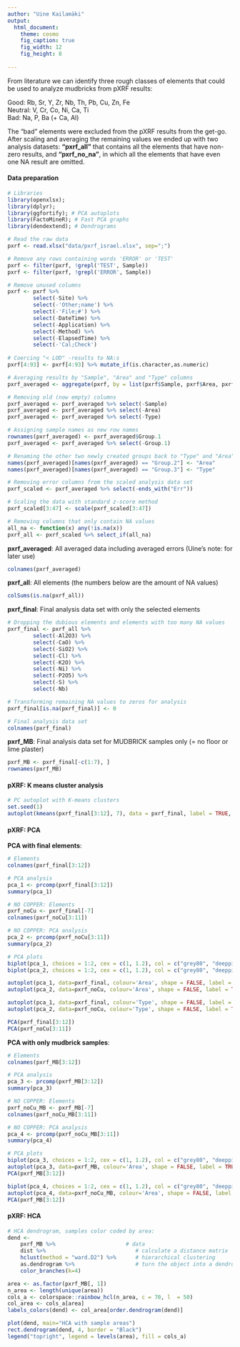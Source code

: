 ```yaml
---
author: "Uine Kailamäki"
output:
  html_document:
    theme: cosmo
    fig_caption: true
    fig_width: 12
    fig_height: 8 
  
---
```


From literature we can identify three rough classes of elements that could be used to analyze mudbricks from pXRF results: 

Good: Rb, Sr, Y, Zr, Nb, Th, Pb, Cu, Zn, Fe \
Neutral: V, Cr, Co, Ni, Ca, Ti \
Bad: Na, P, Ba (+ Ca, Al)

The "bad" elements were excluded from the pXRF results from the get-go. After scaling and averaging the remaining values we ended up with two analysis datasets: **"pxrf_all"** that contains all the elements that have non-zero results, and **"pxrf_no_na"**, in which all the elements that have even one NA result are omitted.  

#### Data preparation

```r
# Libraries
library(openxlsx); 
library(dplyr);
library(ggfortify); # PCA autoplots
library(FactoMineR); # Fast PCA graphs
library(dendextend); # Dendrograms

# Read the raw data
pxrf <- read.xlsx("data/pxrf_israel.xlsx", sep=";")

# Remove any rows containing words 'ERROR' or 'TEST'
pxrf <- filter(pxrf, !grepl('TEST', Sample))
pxrf <- filter(pxrf, !grepl('ERROR', Sample))

# Remove unused columns
pxrf <- pxrf %>% 
        select(-Site) %>% 
        select(-'Other;name') %>% 
        select(-'File;#') %>% 
        select(-DateTime) %>% 
        select(-Application) %>% 
        select(-Method) %>% 
        select(-ElapsedTime) %>% 
        select(-'Cal;Check')
  
# Coercing "< LOD" -results to NA:s  
pxrf[4:93] <- pxrf[4:93] %>% mutate_if(is.character,as.numeric)

# Averaging results by "Sample", "Area" and "Type" columns
pxrf_averaged <- aggregate(pxrf, by = list(pxrf$Sample, pxrf$Area, pxrf$Type), FUN = mean)

# Removing old (now empty) columns
pxrf_averaged <- pxrf_averaged %>% select(-Sample)
pxrf_averaged <- pxrf_averaged %>% select(-Area)
pxrf_averaged <- pxrf_averaged %>% select(-Type)

# Assigning sample names as new row names 
rownames(pxrf_averaged) <- pxrf_averaged$Group.1
pxrf_averaged <- pxrf_averaged %>% select(-Group.1)

# Renaming the other two newly created groups back to "Type" and "Area"
names(pxrf_averaged)[names(pxrf_averaged) == "Group.2"] <- "Area"
names(pxrf_averaged)[names(pxrf_averaged) == "Group.3"] <- "Type"

# Removing error columns from the scaled analysis data set
pxrf_scaled <- pxrf_averaged %>% select(-ends_with("Err"))

# Scaling the data with standard z-score method
pxrf_scaled[3:47] <- scale(pxrf_scaled[3:47])

# Removing columns that only contain NA values
all_na <- function(x) any(!is.na(x))
pxrf_all <- pxrf_scaled %>% select_if(all_na)

```

**pxrf_averaged**: All averaged data including averaged errors (Uine's note: for later use)

```r
colnames(pxrf_averaged)
```

**pxrf_all**: All elements (the numbers below are the amount of NA values)

```r
colSums(is.na(pxrf_all))
```

**pxrf_final**: Final analysis data set with only the selected elements

```r
# Dropping the dubious elements and elements with too many NA values
pxrf_final <- pxrf_all %>% 
        select(-Al2O3) %>% 
        select(-CaO) %>% 
        select(-SiO2) %>%
        select(-Cl) %>%  
        select(-K2O) %>% 
        select(-Ni) %>% 
        select(-P2O5) %>%  
        select(-S) %>% 
        select(-Nb) 

# Transforming remaining NA values to zeros for analysis
pxrf_final[is.na(pxrf_final)] <- 0

# Final analysis data set        
colnames(pxrf_final)
```

**pxrf_MB**: Final analysis data set for  MUDBRICK samples only (= no floor or lime plaster)

```r
pxrf_MB <- pxrf_final[-c(1:7), ]
rownames(pxrf_MB)
```

#### pXRF: K means cluster analysis

```r
# PC autoplot with K-means clusters
set.seed(1)
autoplot(kmeans(pxrf_final[3:12], 7), data = pxrf_final, label = TRUE, label.size = 3)

```

#### pXRF: PCA

**PCA with final elements**: \

```r
# Elements
colnames(pxrf_final[3:12])

# PCA analysis
pca_1 <- prcomp(pxrf_final[3:12])
summary(pca_1)

# NO COPPER: Elements
pxrf_noCu <- pxrf_final[-7]
colnames(pxrf_noCu[3:11])

# NO COPPER: PCA analysis
pca_2 <- prcomp(pxrf_noCu[3:11])
summary(pca_2)

# PCA plots
biplot(pca_1, choices = 1:2, cex = c(1, 1.2), col = c("grey80", "deeppink2"), main = "PCA Israel elements")
biplot(pca_2, choices = 1:2, cex = c(1, 1.2), col = c("grey80", "deeppink2"), main = "PCA Israel elements (NO COPPER)")

autoplot(pca_1, data=pxrf_final, colour='Area', shape = FALSE, label = TRUE,  main = "PCA Israel grouped by area")
autoplot(pca_2, data=pxrf_noCu, colour='Area', shape = FALSE, label = TRUE,  main = "PCA Israel grouped by area (NO COPPER)")

autoplot(pca_1, data=pxrf_final, colour='Type', shape = FALSE, label = TRUE,  main = "PCA Israel grouped by sample type")
autoplot(pca_2, data=pxrf_noCu, colour='Type', shape = FALSE, label = TRUE,  main = "PCA Israel grouped by sample type (NO COPPER)")

PCA(pxrf_final[3:12])
PCA(pxrf_noCu[3:11])

```

**PCA with only mudbrick samples**: \

```r
# Elements
colnames(pxrf_MB[3:12])

# PCA analysis
pca_3 <- prcomp(pxrf_MB[3:12])
summary(pca_3)

# NO COPPER: Elements
pxrf_noCu_MB <- pxrf_MB[-7]
colnames(pxrf_noCu_MB[3:11])

# NO COPPER: PCA analysis
pca_4 <- prcomp(pxrf_noCu_MB[3:11])
summary(pca_4)

# PCA plots
biplot(pca_3, choices = 1:2, cex = c(1, 1.2), col = c("grey80", "deeppink2"), main = "PCA Israel MB elements")
autoplot(pca_3, data=pxrf_MB, colour='Area', shape = FALSE, label = TRUE,  main = "PCA Israel MB grouped by area")
PCA(pxrf_MB[3:12])

biplot(pca_4, choices = 1:2, cex = c(1, 1.2), col = c("grey80", "deeppink2"), main = "PCA Israel MB elements")
autoplot(pca_4, data=pxrf_noCu_MB, colour='Area', shape = FALSE, label = TRUE,  main = "PCA Israel MB grouped by area")
PCA(pxrf_MB[3:12])

```

#### pXRF: HCA

```r
# HCA dendrogram, samples color coded by area:
dend <- 
    pxrf_MB %>%                      # data
    dist %>%                            # calculate a distance matrix
    hclust(method = "ward.D2") %>%      # hierarchical clustering 
    as.dendrogram %>%                   # turn the object into a dendrogram
    color_branches(k=4)

area <- as.factor(pxrf_MB[, 1])
n_area <- length(unique(area))
cols_a <- colorspace::rainbow_hcl(n_area, c = 70, l  = 50)
col_area <- cols_a[area]
labels_colors(dend) <- col_area[order.dendrogram(dend)]

plot(dend, main="HCA with sample areas")
rect.dendrogram(dend, 4, border = "Black")
legend("topright", legend = levels(area), fill = cols_a)

```


